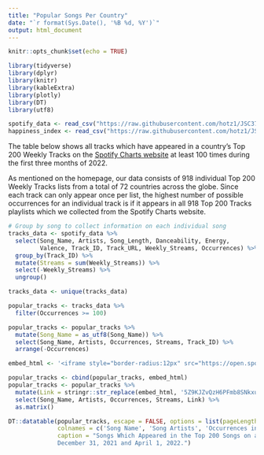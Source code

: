 ```yaml
---
title: "Popular Songs Per Country"
date: "`r format(Sys.Date(), '%B %d, %Y')`"
output: html_document
---
```

<style type="text/css">
.navbar {
  background-color:#1db954;
}
.main-container {
  max-width: 1600px;
  font-size: 16px;
  margin-left: auto;
  margin-right: auto;
}
</style>

```r
knitr::opts_chunk$set(echo = TRUE)
```

```r
library(tidyverse)
library(dplyr)
library(knitr)
library(kableExtra)
library(plotly)
library(DT)
library(utf8)
```

```r
spotify_data <- read_csv("https://raw.githubusercontent.com/hotz1/JSC370-HW5/main/spotify_data_full.csv")
happiness_index <- read_csv("https://raw.githubusercontent.com/hotz1/JSC370-HW5/main/happiness_data.csv")
```

The table below shows all tracks which have appeared in a country's Top 200 Weekly Tracks on the [Spotify Charts website](https://spotifycharts.com/regional/global/daily/latest) at least 100 times during the first three months of 2022.

As mentioned on the homepage, our data consists of 918 individual Top 200 Weekly Tracks lists from a total of 72 countries across the globe. Since each track can only appear once per list, the highest number of possible occurrences for an individual track is if it appears in all 918 Top 200 Tracks playlists which we collected from the Spotify Charts website.

```r
# Group by song to collect information on each individual song
tracks_data <- spotify_data %>% 
  select(Song_Name, Artists, Song_Length, Danceability, Energy,
         Valence, Track_ID, Track_URL, Weekly_Streams, Occurrences) %>%
  group_by(Track_ID) %>%
  mutate(Streams = sum(Weekly_Streams)) %>%
  select(-Weekly_Streams) %>%
  ungroup()

tracks_data <- unique(tracks_data)
```

```r
popular_tracks <- tracks_data %>%
  filter(Occurrences >= 100)

popular_tracks <- popular_tracks %>%
  mutate(Song_Name = as_utf8(Song_Name)) %>%
  select(Song_Name, Artists, Occurrences, Streams, Track_ID) %>%
  arrange(-Occurrences)

embed_html <- '<iframe style="border-radius:12px" src="https://open.spotify.com/embed/track/5Z9KJZvQzH6PFmb8SNkxuk?utm_source=generator" width="100%" height="80" frameBorder="0" allowfullscreen="" allow="autoplay; clipboard-write; encrypted-media; fullscreen; picture-in-picture"></iframe>'

popular_tracks <- cbind(popular_tracks, embed_html)
popular_tracks <- popular_tracks %>%
  mutate(Link = stringr::str_replace(embed_html, '5Z9KJZvQzH6PFmb8SNkxuk', Track_ID)) %>%
  select(Song_Name, Artists, Occurrences, Streams, Link) %>%
  as.matrix()

DT::datatable(popular_tracks, escape = FALSE, options = list(pageLength = 25),
              colnames = c('Song Name', 'Song Artists', 'Occurrences in Top 200', 'Total Streams', 'Spotify Link'),
              caption = "Songs Which Appeared in the Top 200 Songs on a country\'s weekly Spotify Charts at least 100 times between 
              December 31, 2021 and April 1, 2022.")
```
